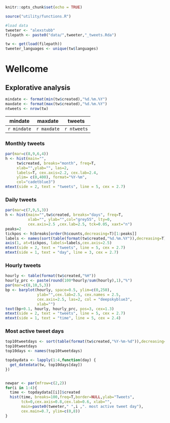 

```r
knitr::opts_chunk$set(echo = TRUE)

source("utility/functions.R")

#load data
tweeter <- "alexstubb"
filepath <- paste0("data/",tweeter,"_tweets.Rda")

tw <- get(load(filepath))
tweeter_languages <- unique(tw$languages)

```

# Wellcome

<description of the project>

## Explorative analysis

```r
mindate <- format(min(tw$created),"%d.%m.%Y")
maxdate <- format(max(tw$created),"%d.%m.%Y")
ntweets <- nrow(tw)
```

mindate     | maxdate     | tweets
----------- | ----------- | -------
`r mindate` | `r maxdate` | `r ntweets`


### Monthly tweets

```r
par(mar=c(8,9,6,4))
h <- hist(main="",
     tw$created, breaks="month", freq=T, 
     xlab="",ylab="", las=2,
     labels=T, cex.axis=2.2, cex.lab=2.4,
     ylim= c(0,400), format="%Y-%m",
     col="cadetblue3")
mtext(side = 2, text = "tweets", line = 5, cex = 2.7)
```

### Daily tweets

```r
par(mar=c(7,9,5,3))
h <- hist(main="",tw$created, breaks="days", freq=T, 
          xlab="", ylab="",col="grey55", lty=0,
          cex.axis=2.5 ,cex.lab=2.5, tck=0.05, xaxt="n")
peaks=2
tickpos <- h$breaks[order(h$counts,decreasing=T)[1:peaks]]
labels <- names(sort(table(format(tw$created,"%d.%m.%Y")),decreasing=T))[1:peaks]
axis(1, at=tickpos, labels=labels,cex.axis=2.5)
mtext(side = 2, text = "tweets", line = 5, cex = 2.7)
mtext(side = 1, text = "day", line = 3, cex = 2.7)
```

### Hourly tweets

```r
hourly <- table(format(tw$created,"%H"))
hourly_prc <- paste(round(100*hourly/sum(hourly),1),"%")
par(mar=c(8,10,5,3))
bp <- barplot(hourly, space=0.5, ylim=c(0,250),
              ylab="",cex.lab=2.5, cex.names = 2.5,
              cex.axis=2.5, las=2, col = "deepskyblue3",
              xlab="")
text(bp+0.1, hourly, hourly_prc, pos=3, cex=1.3) 
mtext(side = 2, text = "tweets", line = 5, cex = 2.7)
mtext(side = 1, text = "time", line = 5, cex = 2.4)
```

### Most active tweet days

```r
top10tweetdays <- sort(table(format(tw$created,"%Y-%m-%d")),decreasing=T)[1:10]
top10tweetdays
top10days <- names(top10tweetdays)

topdaydata <- lapply(1:4,function(day) {
  get_datedata(tw, top10days[day])
})


newpar <- par(mfrow=c(2,2))
for(i in 1:4){
  time <- topdaydata[[i]]$created
  hist(time, breaks=100,freq=T,border=NULL,ylab="Tweets",
       tck=0,cex.axis=0.8,cex.lab=0.6, xlab="",
       main=paste0(tweeter," ",i ,". most active tweet day"),
       cex.main=0.7, ylim=c(0,8))
}
```


